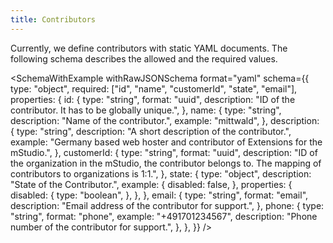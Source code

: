 ```yaml
---
title: Contributors
---
```



Currently, we define contributors with static YAML documents.
The following schema describes the allowed and the required values.

<SchemaWithExample
  withRawJSONSchema
  format="yaml"
  schema={{
    type: "object",
    required: ["id", "name", "customerId", "state", "email"],
    properties: {
      id: {
        type: "string",
        format: "uuid",
        description: "ID of the contributor. It has to be globally unique.",
      },
      name: {
        type: "string",
        description: "Name of the contributor.",
        example: "mittwald",
      },
      description: {
        type: "string",
        description: "A short description of the contributor.",
        example:
          "Germany based web hoster and contributor of Extensions for the mStudio.",
      },
      customerId: {
        type: "string",
        format: "uuid",
        description:
          "ID of the organization in the mStudio, the contributor belongs to. The mapping of contributors to organizations is 1:1.",
      },
      state: {
        type: "object",
        description: "State of the Contributor.",
        example: {
          disabled: false,
        },
        properties: {
          disabled: {
            type: "boolean",
          },
        },
      },
      email: {
        type: "string",
        format: "email",
        description: "Email address of the contributor for support.",
      },
      phone: {
        type: "string",
        format: "phone",
        example: "+491701234567",
        description: "Phone number of the contributor for support.",
      },
    },
  }}
/>
